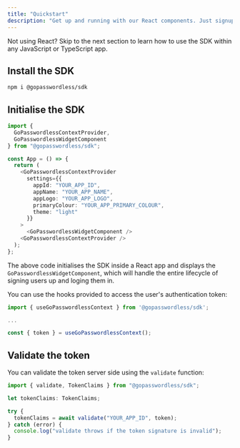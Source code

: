 ```yaml
---
title: "Quickstart"
description: "Get up and running with our React components. Just signup and follow the guide below!"
---
```


<Tip>
  Not using React? Skip to the next section to learn how to use the SDK within
  any JavaScript or TypeScript app.
</Tip>

## Install the SDK

```bash
npm i @gopasswordless/sdk
```

## Initialise the SDK

```typescript
import {
  GoPasswordlessContextProvider,
  GoPasswordlessWidgetComponent
} from "@gopasswordless/sdk";

const App = () => {
  return (
    <GoPasswordlessContextProvider
      settings={{
        appId: "YOUR_APP_ID",
        appName: "YOUR_APP_NAME",
        appLogo: "YOUR_APP_LOGO",
        primaryColour: "YOUR_APP_PRIMARY_COLOUR",
        theme: "light"
      }}
    >
      <GoPasswordlessWidgetComponent />
    <GoPasswordlessContextProvider />
  );
};
```

The above code initialises the SDK inside a React app and displays the `GoPasswordlessWidgetComponent`, which will handle the entire lifecycle
of signing users up and loging them in.

You can use the hooks provided to access the user's authentication token:

```typescript
import { useGoPasswordlessContext } from '@gopasswordless/sdk';

...

const { token } = useGoPasswordlessContext();
```

## Validate the token

You can validate the token server side using the `validate` function:

```typescript
import { validate, TokenClaims } from "@gopasswordless/sdk";

let tokenClaims: TokenClaims;

try {
  tokenClaims = await validate("YOUR_APP_ID", token);
} catch (error) {
  console.log("validate throws if the token signature is invalid");
}
```
